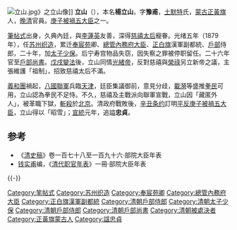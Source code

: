 [[File:立山.jpg|thumb]]》之立山像]]
'''立山'''（{{bd|1843年|?|1900年|8月11日|catIdx=L}}），本名'''楊立山'''，字'''豫甫'''，[[土默特|土默特]]氏，[[蒙古正黃旗|蒙古正黃旗]]人，[[晚清|晚清]]官員。[[庚子被禍五大臣|庚子被禍五大臣]]之一。

[[筆帖式|筆帖式]]出身，久典內廷，與[[李蓮英|李蓮英]]友善，深得[[慈禧太后|慈禧太后]]寵眷。光绪五年（1879年），任[[苏州织造|苏州织造]]，累迁[[奉宸苑|奉宸苑]]卿、[[總管內務府大臣|總管內務府大臣]]、[[正白旗|正白旗]]漢軍副都統、[[户部_(官署)|戶部]]侍郎，二十年，加[[太子少保|太子少保]]。后宁寿宫物品失窃，因失察之罪被停职留任。二十六年官至[[戶部尚書|戶部尚書]]。[[戊戌變法|戊戌變法]]後，立山同情[[光緒帝|光緒帝]]，反對慈禧與[[榮祿|榮祿]]另立新帝之議，主張維護「祖制」，招致慈禧太后不滿。

[[義和團|義和團]]禍起，[[八國聯軍|八國聯軍]]兵臨[[天津|天津]]，廷臣集議御前，意見分歧，[[載漪|載漪]]等盛推[[拳民|拳民]]可用，立山認為拳民不足恃。不久，慈禧及主戰派向聯軍宣戰，立山因「藏匿外人」，被革職下獄，[[斬殺|斬殺]]於[[北京|北京]]。清政府戰敗後，[[辛丑条约|辛丑条约]]訂明[[平反|平反]][[庚子被禍五大臣|庚子被禍五大臣]]，立山得以「昭雪」；[[宣統|宣統]]元年，追謚'''忠貞'''。

==参考==
*《[[清史稿|清史稿]]》卷一百七十八至一百九十六·部院大臣年表
*[[钱实甫|钱实甫]]编，《[[清代职官年表|清代职官年表]]》一冊·部院大臣年表
{{-}}
{{並稱|[[庚子被禍五大臣|庚子五忠]]|[[徐用仪|徐用儀]] - [[立山_(清朝官员)|立　山]] - [[許景澄|許景澄]] - [[联元|聯　元]] - [[袁昶|袁　昶]]}}
{{start box}}
{{s-off}}
{{succession box|[[宗室敬信|宗室敬信]]|[[崇綺|崇綺]]|[[清朝戶部尚書列表|清朝戶部滿尚書]]|<small>光緒二十六年三月庚申 - 光緒二十六年六月庚寅</small><br /><small>1900年4月17日 - 1900年7月16日</small>}}
{{end box}}
{{Authority control}}
{{清朝官员小作品}}

{{DEFAULTSORT:Li立}}
[[Category:笔帖式|Category:笔帖式]]
[[Category:苏州织造|Category:苏州织造]]
[[Category:奉宸苑卿|Category:奉宸苑卿]]
[[Category:總管內務府大臣|Category:總管內務府大臣]]
[[Category:正白旗漢軍副都統|Category:正白旗漢軍副都統]]
[[Category:清朝戶部侍郎|Category:清朝戶部侍郎]]
[[Category:清朝太子少保|Category:清朝太子少保]]
[[Category:清朝戶部侍郎|Category:清朝戶部侍郎]]
[[Category:清朝戶部尚書|Category:清朝戶部尚書]]
[[Category:清朝被處決者|Category:清朝被處決者]]
[[Category:正黃旗蒙古人|Category:正黃旗蒙古人]]
[[Category:諡忠貞|Category:諡忠貞]]